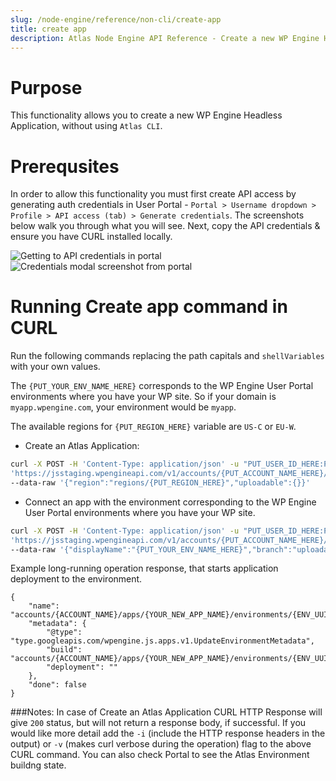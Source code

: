 ```yaml
---
slug: /node-engine/reference/non-cli/create-app
title: create app
description: Atlas Node Engine API Reference - Create a new WP Engine Headless Application
---
```


# Purpose
This functionality allows you to create a new WP Engine Headless Application, without using `Atlas CLI`.

# Prerequsites
In order to allow this functionality you must first create API access by generating auth credentials in User Portal - `Portal > Username dropdown > Profile > API access (tab) > Generate credentials`.
The screenshots below walk you through what you will see. Next, copy the API credentials & ensure you have CURL installed locally.

![Getting to API credentials in portal](./img/api-access-and-generate-screen.png)
![Credentials modal screenshot from portal](./img/api-credentials-modal.png)

# Running Create app command in CURL
Run the following commands replacing the path capitals and `shellVariables` with your own values.

The `{PUT_YOUR_ENV_NAME_HERE}` corresponds to the WP Engine User Portal environments where you have your WP site. So if your domain is `myapp.wpengine.com`, your environment would be `myapp`.

The available regions for `{PUT_REGION_HERE}` variable are `US-C` or `EU-W`.

- Create an Atlas Application:
```bash
curl -X POST -H 'Content-Type: application/json' -u "PUT_USER_ID_HERE:PUT_PASSWORD_HERE" \
'https://jsstaging.wpengineapi.com/v1/accounts/{PUT_ACCOUNT_NAME_HERE}/apps?appId={PUT_YOUR_NEW_APP_NAME_HERE}' \
--data-raw '{"region":"regions/{PUT_REGION_HERE}","uploadable":{}}'
```

- Connect an app with the environment corresponding to the WP Engine User Portal environments where you have your WP site.
```bash
curl -X POST -H 'Content-Type: application/json' -u "PUT_USER_ID_HERE:PUT_PASSWORD_HERE" \
'https://jsstaging.wpengineapi.com/v1/accounts/{PUT_ACCOUNT_NAME_HERE}/apps/{PUT_YOUR_NEW_APP_NAME_HERE}/environments' \
--data-raw '{"displayName":"{PUT_YOUR_ENV_NAME_HERE}","branch":"uploadable","wpEnvironment":"{PUT_YOUR_WORDPRESS_INSTALL_NAME_HERE}","shellVariables":[{"key":"foo","value":"bar"}]}'
```

Example long-running operation response, that starts application deployment to the environment.
```
{
    "name": "accounts/{ACCOUNT_NAME}/apps/{YOUR_NEW_APP_NAME}/environments/{ENV_UUID}/operations/no_build",
    "metadata": {
        "@type": "type.googleapis.com/wpengine.js.apps.v1.UpdateEnvironmentMetadata",
        "build": "accounts/{ACCOUNT_NAME}/apps/{YOUR_NEW_APP_NAME}/environments/{ENV_UUID}/builds/no_build",
        "deployment": ""
    },
    "done": false
}
```

###Notes:
In case of Create an Atlas Application CURL HTTP Response will give `200` status, but will not return a response body, if successful. If you would like more detail add the `-i` (include the HTTP response headers in the output) or `-v` (makes curl verbose during the operation) flag to the above CURL command. You can also check Portal to see the Atlas Environment buildng state.
